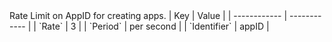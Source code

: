 
<Collapsible defaultOpen openLabel={Labels.showProperties} closeLabel={Labels.hideProperties}>
Rate Limit on AppID for creating apps.
| Key          | Value        |
| ------------ | ------------ |
| `Rate`       | 3            |
| `Period`     | per second   |
| `Identifier` | appID        |
</Collapsible>